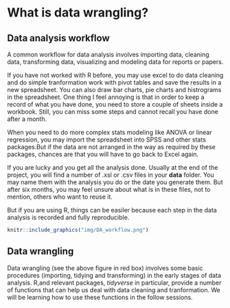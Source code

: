 # What is data wrangling?

## Data analysis workflow

A common workflow for data analysis involves importing data, cleaning data, transforming data, visualizing and modeling data for reports or papers. 

If you have not worked with R before, you may use excel to do data cleaning and do simple tranformation work with pivot tables and save the results in a new spreadsheet. You can also draw bar charts, pie charts and histrograms in the spreadsheet. One thing I feel annoying is that in order to keep a record of what you have done, you need to store a couple of sheets inside a workbook. Still, you can miss some steps and cannot recall you have done after a month.

When you need to do more complex stats modeling like ANOVA or linear regression, you may import the spreadsheet into SPSS and other stats packages.But if the data are not arranged in the way as required by these packages, chances are that you will have to go back to Excel again.

If you are lucky and you get all the analysis done. Usually at the end of the project, you will find a number of .xsl or .csv files in your **data** folder. You may name them with the analysis you do or the date you generate them. But after six months, you may feel unsure about what is in these files, not to mention, others who want to reuse it.

But if you are using R, things can be easiler because each step in the data analysis is recorded and fully reproducible.


```r

knitr::include_graphics("img/DA_workflow.png")

```


## Data wrangling

Data wrangling (see the above figure in red box) involves some basic procedures (importing, tidying and transforming) in the early stages of data analysis. R,and relevant packages, *tidyverse* in particular, provide a number of functions that can help us deal with data cleaning and tranformation. We will be learning how to use these functions in the follow sessions. 



